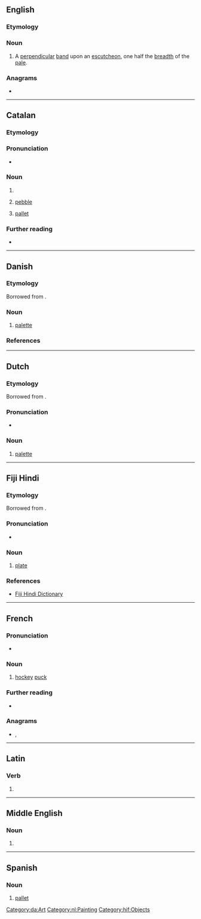 ==English==

===Etymology===
{{suffix|en|pale|et}}

===Noun===
{{en-noun}}

# {{lb|en|heraldiccharge}} A [[perpendicular]] [[band]] upon an [[escutcheon]], one half the [[breadth]] of the [[pale]].

===Anagrams===
* {{anagrams|en|a=aelpt|-petal|Patel|Plate|leapt|lepta|pelta|petal|plate|platé|pleat|tepal}}

----

==Catalan==

===Etymology===
{{af|ca|pal|-et}}

===Pronunciation===
* {{ca-IPA}}

===Noun===
{{ca-noun|m}}

# {{diminutive of|ca|pal||pole}}
# {{lb|ca|geology}} [[pebble]]
#: {{syn|ca|còdol|mac de torrent}}
# [[pallet]] {{gloss|portable platform}}

===Further reading===
* {{R:IEC2}}

----

==Danish==

===Etymology===
Borrowed from {{bor|da|fr|palette}}.

===Noun===
{{da-noun|paletten|paletter}}

# [[palette]]

===References===
{{R:DDO}}

[[Category:da:Art]]

----

==Dutch==

===Etymology===
Borrowed from {{bor|nl|fr|palette}}.

===Pronunciation===
* {{audio|nl|Nl-palet.ogg|Audio}}

===Noun===
{{nl-noun|n|paletten|paletje}}

# [[palette]]

[[Category:nl:Painting]]

----

==Fiji Hindi==

===Etymology===
Borrowed from {{bor|hif|en|plate}}.

===Pronunciation===
* {{IPA|hif|/pəleːʈ/}}

===Noun===
{{head|hif|nouns}}

# [[plate]]

===References===
* [https://web.archive.org/web/20080308065956/http://www.geocities.com/fijihindi/FijiHindiEnglishDict.htm#p Fiji Hindi Dictionary]

[[Category:hif:Objects]]

----

==French==

===Pronunciation===
* {{audio|fr|LL-Q150 (fra)-LoquaxFR-palet.wav|Audio}}

===Noun===
{{fr-noun|m}}

# [[hockey]] [[puck]]

===Further reading===
* {{R:TLFi}}

===Anagrams===
* {{l|fr|pelât}}, {{l|fr|plate}}

----

==Latin==

===Verb===
{{la-verb-form|pālet}}

# {{inflection of|la|pālō||3|s|pres|actv|subj}}

----

==Middle English==

===Noun===
{{head|enm|noun}}

# {{alt form|enm|palate}}

----

==Spanish==

===Noun===
{{es-noun|m}}

# [[pallet]]